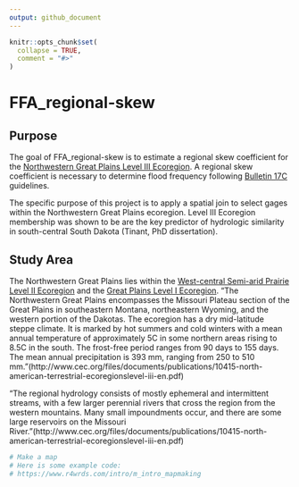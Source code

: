 ```yaml
---
output: github_document
---
```


<!-- README.md is generated from README.Rmd. Please edit that file -->

```r
knitr::opts_chunk$set(
  collapse = TRUE,
  comment = "#>"
)
```

# FFA_regional-skew

<!-- badges: start -->
<!-- badges: end -->

## Purpose
The goal of FFA_regional-skew is to estimate a regional skew coefficient for the [Northwestern Great Plains Level III Ecoregion](https://www.epa.gov/eco-research/level-iii-and-iv-ecoregions-continental-united-states). A regional skew coefficient is necessary to determine flood frequency following [Bulletin 17C](https://pubs.usgs.gov/publication/tm4B5) guidelines.

The specific purpose of this project is to apply a spatial join to select gages within the Northwestern Great Plains ecoregion. Level III Ecoregion membership was shown to be are the key predictor of hydrologic similarity in south-central South Dakota (Tinant, PhD dissertation). 

## Study Area
The Northwestern Great Plains lies within the [West-central Semi-arid Prairie Level II Ecoregion](https://www.epa.gov/eco-research/ecoregions-north-america) and the [Great Plains Level I Ecoregion](http://www.cec.org/files/documents/publications/1701-ecological-regions-north-america-toward-common-perspective-en.pdf). "The Northwestern Great Plains encompasses the Missouri Plateau section of the Great Plains in southeastern Montana, northeastern Wyoming, and the western portion of the Dakotas. The ecoregion has a dry mid-latitude steppe climate. It is marked by hot summers and cold winters with a mean annual temperature of approximately 5C in some northern areas rising to 8.5C in the south. The frost-free period ranges from 90 days to 155 days. The mean annual precipitation is 393 mm, ranging from 250 to 510 mm."(http://www.cec.org/files/documents/publications/10415-north-american-terrestrial-ecoregionslevel-iii-en.pdf)

"The regional hydrology consists of mostly ephemeral and intermittent streams, with a few larger perennial rivers that cross the region from the western mountains. Many small impoundments occur, and there are some large reservoirs on the Missouri River."(http://www.cec.org/files/documents/publications/10415-north-american-terrestrial-ecoregionslevel-iii-en.pdf)

```r

# Make a map
# Here is some example code:
# https://www.r4wrds.com/intro/m_intro_mapmaking

```


